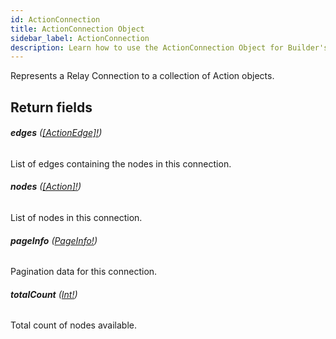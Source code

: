 ```yaml
---
id: ActionConnection
title: ActionConnection Object
sidebar_label: ActionConnection
description: Learn how to use the ActionConnection Object for Builder's API.
---
```


Represents a Relay Connection to a collection of Action objects.

## Return fields

###### <b>edges</b> ([[ActionEdge]!](/composer/builder/api/schema/object/ActionEdge.mdx))

List of edges containing the nodes in this connection.

###### <b>nodes</b> ([[Action]!](/composer/builder/api/schema/object/Action.mdx))

List of nodes in this connection.

###### <b>pageInfo</b> ([PageInfo!](/composer/builder/api/schema/object/PageInfo.mdx))

Pagination data for this connection.

###### <b>totalCount</b> ([Int!](/composer/builder/api/schema/scalar/Int.mdx))

Total count of nodes available.
